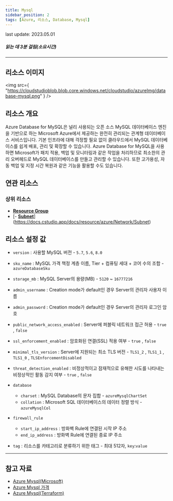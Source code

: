 ```yaml
---
title: Mysql
sidebar_position: 2
tags: [Azure, 리소스, Database, Mysql]
---
```


<span className="theme-doc-version-badge badge badge--secondary">
    last update: 2023.05.01
</span>

##### 읽는 데 3분 걸림(소요시간)

---

## 리소스 이미지

<img
    src={
        "https://cloudstudioblob.blob.core.windows.net/cloudstudio/azureImg/database-mysql.png"
    }
/>

## 리소스 개요

Azure Database for MySQL은 널리 사용되는 오픈 소스 MySQL 데이터베이스 엔진을 기반으로 하는 Microsoft Azure에서 제공하는 완전히 관리되는 관계형 데이터베이스 서비스입니다.
기본 인프라에 대해 걱정할 필요 없이 클라우드에서 MySQL 데이터베이스를 쉽게 배포, 관리 및 확장할 수 있습니다.
Azure Database for MySQL을 사용하면 Microsoft가 패치 적용, 백업 및 모니터링과 같은 작업을 처리하므로 최소한의 관리 오버헤드로 MySQL 데이터베이스를 만들고 관리할 수 있습니다.
또한 고가용성, 자동 백업 및 지정 시간 복원과 같은 기능을 활용할 수도 있습니다.

## 연관 리소스

### 상위 리소스

-   [**Resource Group**](https://docs.cstudio.app/docs/resource/azure/Base/ResourceGroup)
-   [- [**Subnet**](https://docs.cstudio.app/docs/resource/azure/Network/Subnet)](https://docs.cstudio.app/docs/resource/azure/Network/Subnet)

## 리소스 설정 값

-   `version` : 사용할 MySQL 버전 - `5.7`, `5.6`, `8.0`

-   `sku_name` : MySQL 가격 책정 계층 이름, Tier + 컴퓨팅 세대 + 코어 수의 조합 - `azureDatabaseSku`

-   `storage_mb` : MySQL Server의 용량(MB) - `5120` ~ `16777216`

-   `admin_username` : Creation mode가 default인 경우 Server의 관리자 사용자 이름

-   `admin_password` : Creation mode가 default인 경우 Server의 관리자 로그인 암호

-   `public_network_access_enabled` : Server에 퍼블릭 네트워크 접근 허용 - `true` , `false`

-   `ssl_enforcement_enabled` : 암호화된 연결(SSL) 적용 여부 - `true` , `false`

-   `minimal_tls_version` : Server에 지원되는 최소 TLS 버전 - `TLS1_2` , `TLS1_1` , `TLS1_0` , `TLSEnforcementDisabled`

-   `threat_detection_enabled` : 비정상적이고 잠재적으로 유해한 시도를 나타내는 비정상적인 활동 감지 여부 - `true` , `false`

-   `database`

    -   `charset` : MySQL Database의 문자 집합 - `azureMysqlChartSet`
    -   `collation` : Microsoft SQL 데이터베이스의 데이터 정렬 방식 - `azureMysqlCol`

-   `firewall_rule`
    -   `start_ip_address` : 방화벽 Rule에 연결된 시작 IP 주소
    -   `end_ip_address` : 방화벽 Rule에 연결된 종료 IP 주소
-   `tag` : 리소스를 카테고리로 분류하기 위한 태그 - 최대 512자, `key`:`value`

---

## 참고 자료

-   [Azure Mysql(Microsoft)](https://learn.microsoft.com/ko-kr/azure/mysql/single-server/overview)
-   [Azure Mysql 가격](https://azure.microsoft.com/ko-kr/pricing/details/mysql/server/)
-   [Azure Mysql(Terraform)](https://registry.terraform.io/providers/hashicorp/azurerm/latest/docs/resources/mysql_server)
